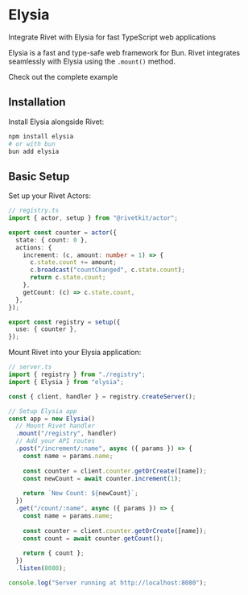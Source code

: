 # Elysia

Integrate Rivet with Elysia for fast TypeScript web applications

Elysia is a fast and type-safe web framework for Bun. Rivet integrates seamlessly with Elysia using the `.mount()` method.

<Card title="View Example on GitHub" icon="github" href="https://github.com/rivet-gg/rivetkit/tree/main/examples/elysia" arrow horizontal>
	Check out the complete example
</Card>

## Installation

Install Elysia alongside Rivet:

```bash
npm install elysia
# or with bun
bun add elysia
```

## Basic Setup

<Steps>
<Step title="Create Your Registry">
Set up your Rivet Actors:

```typescript
// registry.ts
import { actor, setup } from "@rivetkit/actor";

export const counter = actor({
  state: { count: 0 },
  actions: {
    increment: (c, amount: number = 1) => {
      c.state.count += amount;
      c.broadcast("countChanged", c.state.count);
      return c.state.count;
    },
    getCount: (c) => c.state.count,
  },
});

export const registry = setup({
  use: { counter },
});
```
</Step>

<Step title="Integrate with Elysia">
Mount Rivet into your Elysia application:

```typescript
// server.ts
import { registry } from "./registry";
import { Elysia } from "elysia";

const { client, handler } = registry.createServer();

// Setup Elysia app
const app = new Elysia()
  // Mount Rivet handler
  .mount("/registry", handler)
  // Add your API routes
  .post("/increment/:name", async ({ params }) => {
    const name = params.name;
    
    const counter = client.counter.getOrCreate([name]);
    const newCount = await counter.increment(1);
    
    return `New Count: ${newCount}`;
  })
  .get("/count/:name", async ({ params }) => {
    const name = params.name;
    
    const counter = client.counter.getOrCreate([name]);
    const count = await counter.getCount();
    
    return { count };
  })
  .listen(8080);

console.log("Server running at http://localhost:8080");
```
</Step>
</Steps>

